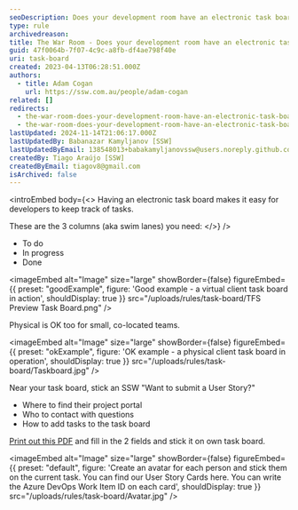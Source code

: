 ```yaml
---
seoDescription: Does your development room have an electronic task board?
type: rule
archivedreason:
title: The War Room - Does your development room have an electronic task board?
guid: 47f0064b-7f07-4c9c-a8fb-df4ae798f40e
uri: task-board
created: 2023-04-13T06:28:51.000Z
authors:
  - title: Adam Cogan
    url: https://ssw.com.au/people/adam-cogan
related: []
redirects:
  - the-war-room-does-your-development-room-have-an-electronic-task-board-(physical-is-ok-too-for-small-co-located-teams)
  - the-war-room-does-your-development-room-have-an-electronic-task-board-physical-is-ok-too-for-small-co-located-teams
lastUpdated: 2024-11-14T21:06:17.000Z
lastUpdatedBy: Babanazar Kamyljanov [SSW]
lastUpdatedByEmail: 138548013+babakamyljanovssw@users.noreply.github.com
createdBy: Tiago Araújo [SSW]
createdByEmail: tiagov8@gmail.com
isArchived: false
---
```


<introEmbed
  body={<>
Having an electronic task board makes it easy for developers to keep track of tasks.

These are the 3 columns (aka swim lanes) you need:
  </>}
/>
* To do
* In progress
* Done

<imageEmbed
  alt="Image"
  size="large"
  showBorder={false}
  figureEmbed={{
    preset: "goodExample",
    figure: 'Good example - a virtual client task board in action',
    shouldDisplay: true
  }}
  src="/uploads/rules/task-board/TFS Preview Task Board.png"
/>

Physical is OK too for small, co-located teams.

<imageEmbed
  alt="Image"
  size="large"
  showBorder={false}
  figureEmbed={{
    preset: "okExample",
    figure: 'OK example - a physical client task board in operation',
    shouldDisplay: true
  }}
  src="/uploads/rules/task-board/Taskboard.jpg"
/>

Near your task board, stick an SSW "Want to submit a User Story?"

* Where to find their project portal
* Who to contact with questions
* How to add tasks to the task board

[Print out this PDF](https://github.com/SSWConsulting/SSW.Rules.Content/raw/main/rules/the-war-room-does-your-scrum-room-have-the-best-scrum-image/8StepstoScrum.pdf) and fill in the 2 fields and stick it on own task board.


<imageEmbed
  alt="Image"
  size="large"
  showBorder={false}
  figureEmbed={{
    preset: "default",
    figure: 'Create an avatar for each person and stick them on the current task. You can find our User Story Cards here. You can write the Azure DevOps Work Item ID on each card',
    shouldDisplay: true
  }}
  src="/uploads/rules/task-board/Avatar.jpg"
/>
